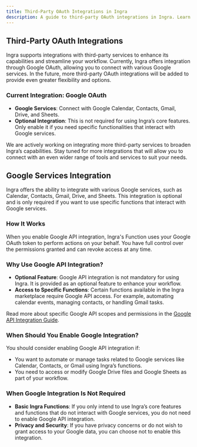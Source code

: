 ```yaml
---
title: Third-Party OAuth Integrations in Ingra
description: A guide to third-party OAuth integrations in Ingra. Learn how to use optional Google OAuth and discover upcoming integrations to streamline and enhance your workflow.
---
```


## Third-Party OAuth Integrations

Ingra supports integrations with third-party services to enhance its capabilities and streamline your workflow. Currently, Ingra offers integration through Google OAuth, allowing you to connect with various Google services. In the future, more third-party OAuth integrations will be added to provide even greater flexibility and options.

### Current Integration: Google OAuth
- **Google Services**: Connect with Google Calendar, Contacts, Gmail, Drive, and Sheets.
- **Optional Integration**: This is not required for using Ingra’s core features. Only enable it if you need specific functionalities that interact with Google services.

<Note title="Upcoming Integrations" type="note">
  We are actively working on integrating more third-party services to broaden Ingra’s capabilities. Stay tuned for more integrations that will allow you to connect with an even wider range of tools and services to suit your needs.
</Note>

## Google Services Integration

Ingra offers the ability to integrate with various Google services, such as Calendar, Contacts, Gmail, Drive, and Sheets. This integration is optional and is only required if you want to use specific functions that interact with Google services.

### How It Works
When you enable Google API integration, Ingra's Function uses your Google OAuth token to perform actions on your behalf. You have full control over the permissions granted and can revoke access at any time.

### Why Use Google API Integration?
- **Optional Feature**: Google API integration is not mandatory for using Ingra. It is provided as an optional feature to enhance your workflow.
- **Access to Specific Functions**: Certain functions available in the Ingra marketplace require Google API access. For example, automating calendar events, managing contacts, or handling Gmail tasks.

Read more about specific Google API scopes and permissions in the [Google API Integration Guide](/docs/getting-started/integrations/google-api-integration).

### When Should You Enable Google Integration?
You should consider enabling Google API integration if:
- You want to automate or manage tasks related to Google services like Calendar, Contacts, or Gmail using Ingra’s functions.
- You need to access or modify Google Drive files and Google Sheets as part of your workflow.

### When Google Integration Is Not Required
- **Basic Ingra Functions**: If you only intend to use Ingra’s core features and functions that do not interact with Google services, you do not need to enable Google API integration.
- **Privacy and Security**: If you have privacy concerns or do not wish to grant access to your Google data, you can choose not to enable this integration.


